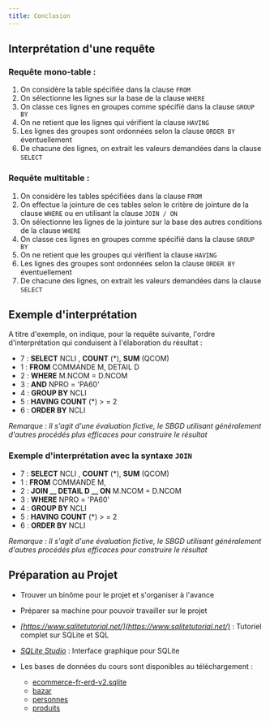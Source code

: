 ```yaml
---
title: Conclusion
---
```



<Slide>

## Interprétation d'une requête

### Requête mono-table :

  1. On considère la table spécifiée dans la clause `FROM`
  2. On sélectionne les lignes sur la base de la clause `WHERE`
  3. On classe ces lignes en groupes comme spécifié dans la clause `GROUP BY`
  4. On ne retient que les lignes qui vérifient la clause `HAVING`
  5. Les lignes des groupes sont ordonnées selon la clause `ORDER BY` éventuellement
  6. De chacune des lignes, on extrait les valeurs demandées dans la clause `SELECT`

</Slide>
<Slide title="Interprétation d'une requête">

### Requête multitable :

  1. On considère les tables spécifiées dans la clause `FROM`
  2. On effectue la jointure de ces tables selon le critère de jointure de la clause `WHERE` ou en utilisant la clause `JOIN / ON`
  3. On sélectionne les lignes de la jointure sur la base des autres conditions de la clause `WHERE`
  4. On classe ces lignes en groupes comme spécifié dans la clause `GROUP BY`
  5. On ne retient que les groupes qui vérifient la clause `HAVING`
  6. Les lignes des groupes sont ordonnées selon la clause `ORDER BY` éventuellement
  7. De chacune des lignes, on extrait les valeurs demandées dans la clause `SELECT`


</Slide>
<Slide title="Interprétation d'une requête">

## Exemple d'interprétation

A titre d'exemple, on indique, pour la requête suivante, l'ordre d'interprétation qui conduisent à l'élaboration du résultat :

  * 7 :  __SELECT__  NCLI ,  __COUNT__ (*),  __SUM__ (QCOM)
  * 1 :  __FROM__  COMMANDE M, DETAIL D
  * 2 :  __WHERE__  M.NCOM = D.NCOM
  * 3 :  __AND__  NPRO = 'PA60'
  * 4 :  __GROUP BY__  NCLI
  * 5 :  __HAVING COUNT__ (*) > = 2
  * 6 :  __ORDER BY__  NCLI

_Remarque : Il s'agit d'une évaluation fictive, le SBGD utilisant généralement d'autres procédés plus efficaces pour construire le résultat_

</Slide>
<Slide>

### Exemple d'interprétation avec la syntaxe `JOIN`

  * 7 :  __SELECT__  NCLI ,  __COUNT__ (*),  __SUM__ (QCOM)
  * 1 :  __FROM__  COMMANDE M,
  * 2 :  __JOIN __ DETAIL D __      ON__  M.NCOM = D.NCOM
  * 3 :  __WHERE__  NPRO = 'PA60'
  * 4 :  __GROUP BY__  NCLI
  * 5 :  __HAVING COUNT__ (*) > = 2
  * 6 :  __ORDER BY__  NCLI

_Remarque : Il s'agit d'une évaluation fictive, le SBGD utilisant généralement d'autres procédés plus efficaces pour construire le résultat_


</Slide>
<Slide>

## Préparation au Projet

* Trouver un binôme pour le projet et s'organiser à l'avance
* Préparer sa machine pour pouvoir travailler sur le projet
* _[https://www.sqlitetutorial.net/](https://www.sqlitetutorial.net/)_  : Tutoriel complet sur SQLite et SQL
* _[SQLite Studio](https://github.com/pawelsalawa/sqlitestudio/releases)_  : Interface graphique pour SQLite

* Les bases de données du cours sont disponibles au téléchargement :

  * [ecommerce-fr-erd-v2.sqlite](/bdd/public/sample/ecommerce/ecommerce-fr-erd-v2.sqlite)
  * [bazar](/bdd/public/sample/bazar.sqlite)
  * [personnes](/bdd/public/sample/personnes.sqlite)
  * [produits](/bdd/public/sample/produits.sqlite)

</Slide>
